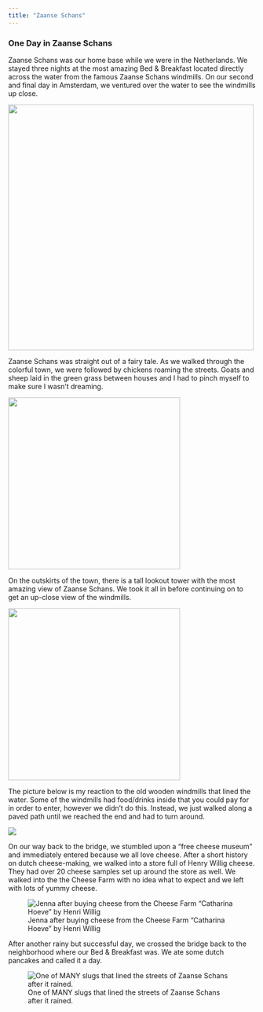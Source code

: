 ```yaml
---
title: "Zaanse Schans"
---
```


### One Day in Zaanse Schans

Zaanse Schans was our home base while we were in the Netherlands. We stayed three nights at the most amazing Bed & Breakfast located directly across the water from the famous Zaanse Schans windmills. On our second and final day in Amsterdam, we ventured over the water to see the windmills up close.

![](images/ZaanseCollage.png){fig-align="center" width="500"}

Zaanse Schans was straight out of a fairy tale. As we walked through the colorful town, we were followed by chickens roaming the streets. Goats and sheep laid in the green grass between houses and I had to pinch myself to make sure I wasn't dreaming.

![](images/Zaanse4-01.png){fig-align="center" width="350"}

On the outskirts of the town, there is a tall lookout tower with the most amazing view of Zaanse Schans. We took it all in before continuing on to get an up-close view of the windmills.

![](images/Zaanse5.JPG){fig-align="center" width="350"}

The picture below is my reaction to the old wooden windmills that lined the water. Some of the windmills had food/drinks inside that you could pay for in order to enter, however we didn't do this. Instead, we just walked along a paved path until we reached the end and had to turn around.

![](images/Zaanse8.png){fig-align="center"}

On our way back to the bridge, we stumbled upon a "free cheese museum" and immediately entered because we all love cheese. After a short history on dutch cheese-making, we walked into a store full of Henry Willig cheese. They had over 20 cheese samples set up around the store as well. We walked into the the Cheese Farm with no idea what to expect and we left with lots of yummy cheese.

![Jenna after buying cheese from the Cheese Farm "Catharina Hoeve" by Henri Willig](images/Zaanse9.png){fig-align="center"}

After another rainy but successful day, we crossed the bridge back to the neighborhood where our Bed & Breakfast was. We ate some dutch pancakes and called it a day.

![One of MANY slugs that lined the streets of Zaanse Schans after it rained.](images/Zaanse2-01.png){fig-align="center"}
